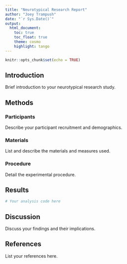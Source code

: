 ```yaml
---
title: "Neurotypical Research Report"
author: "Joey Trampush"
date: "`r Sys.Date()`"
output: 
  html_document:
    toc: true
    toc_float: true
    theme: cosmo
    highlight: tango
---
```


```r
knitr::opts_chunk$set(echo = TRUE)
```

## Introduction

Brief introduction to your neurotypical research study.

## Methods

### Participants

Describe your participant recruitment and demographics.

### Materials

List and describe the materials and measures used.

### Procedure

Detail the experimental procedure.

## Results

```r
# Your analysis code here
```

## Discussion

Discuss your findings and their implications.

## References

List your references here.
